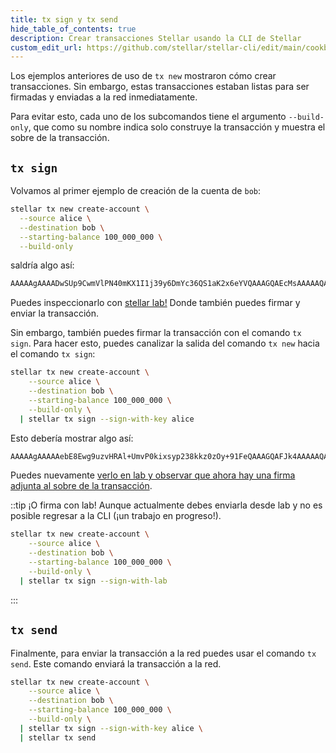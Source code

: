 ```yaml
---
title: tx sign y tx send
hide_table_of_contents: true
description: Crear transacciones Stellar usando la CLI de Stellar
custom_edit_url: https://github.com/stellar/stellar-cli/edit/main/cookbook/tx-sign.mdx
---
```


Los ejemplos anteriores de uso de `tx new` mostraron cómo crear transacciones. Sin embargo, estas transacciones estaban listas para ser firmadas y enviadas a la red inmediatamente.

Para evitar esto, cada uno de los subcomandos tiene el argumento `--build-only`, que como su nombre indica solo construye la transacción y muestra el sobre de la transacción.

## `tx sign`

Volvamos al primer ejemplo de creación de la cuenta de `bob`:

```sh
stellar tx new create-account \
  --source alice \
  --destination bob \
  --starting-balance 100_000_000 \
  --build-only
```

saldría algo así:

```sh
AAAAAgAAAADwSUp9CwmVlPN40mKX1I1j39y6DmYc36QS1aK2x6eYVQAAAGQAEcMsAAAAAQAAAAAAAAAAAAAAAQAAAAAAAAAAAAAAACTMkzn1TwPo8SIhnKvnyuv9K2/aWjpX9NTYfyiA7vXaAAAAAAX14QAAAAAAAAAAAA==
```

Puedes inspeccionarlo con [stellar lab!](https://lab.stellar.org/xdr/view?$=network$id=testnet&label=Testnet&horizonUrl=https:////horizon-testnet.stellar.org&rpcUrl=https:////soroban-testnet.stellar.org&passphrase=Test%20SDF%20Network%20/;%20September%202015;&xdr$blob=AAAAAgAAAADwSUp9CwmVlPN40mKX1I1j39y6DmYc36QS1aK2x6eYVQAAAGQAEcMsAAAAAQAAAAAAAAAAAAAAAQAAAAAAAAAAAAAAACTMkzn1TwPo8SIhnKvnyuv9K2//aWjpX9NTYfyiA7vXaAAAAAAX14QAAAAAAAAAAAA==;;) Donde también puedes firmar y enviar la transacción.

Sin embargo, también puedes firmar la transacción con el comando `tx sign`. Para hacer esto, puedes canalizar la salida del comando `tx new` hacia el comando `tx sign`:

```sh
stellar tx new create-account \
    --source alice \
    --destination bob \
    --starting-balance 100_000_000 \
    --build-only \
  | stellar tx sign --sign-with-key alice
```

Esto debería mostrar algo así:

```sh
AAAAAgAAAAAebE8Ewg9uzvHRAl+UmvP0kixsyp238kkz0zOy+91FeQAAAGQAFJk4AAAAAQAAAAAAAAAAAAAAAQAAAAAAAAAAAAAAAPpiy8qfSw4pLYG/Bav78FfrFWlte7YQfiHX41DQ+nGWAAAAAAX14QAAAAAAAAAAAfvdRXkAAABA4kjz9Yeub/IrzogjMr57U4nYwCmSJAXxIW+7Xyjan/UweIByF7uEhVS4gEl1N138uq07njVxZwRMtugWyMleCg==
```

Puedes nuevamente [verlo en lab y observar que ahora hay una firma adjunta al sobre de la transacción](https://lab.stellar.org/xdr/view?$=network$id=testnet&label=Testnet&horizonUrl=https:////horizon-testnet.stellar.org&rpcUrl=https:////soroban-testnet.stellar.org&passphrase=Test%20SDF%20Network%20/;%20September%202015;&xdr$blob=AAAAAgAAAAAebE8Ewg9uzvHRAl+UmvP0kixsyp238kkz0zOy+91FeQAAAGQAFJk4AAAAAQAAAAAAAAAAAAAAAQAAAAAAAAAAAAAAAPpiy8qfSw4pLYG//Bav78FfrFWlte7YQfiHX41DQ+nGWAAAAAAX14QAAAAAAAAAAAfvdRXkAAABA4kjz9Yeub//IrzogjMr57U4nYwCmSJAXxIW+7Xyjan//UweIByF7uEhVS4gEl1N138uq07njVxZwRMtugWyMleCg==;;).

::tip ¡O firma con lab! Aunque actualmente debes enviarla desde lab y no es posible regresar a la CLI (¡un trabajo en progreso!).

```sh
stellar tx new create-account \
    --source alice \
    --destination bob \
    --starting-balance 100_000_000 \
    --build-only \
  | stellar tx sign --sign-with-lab
```

:::

## `tx send`

Finalmente, para enviar la transacción a la red puedes usar el comando `tx send`. Este comando enviará la transacción a la red.

```sh
stellar tx new create-account \
    --source alice \
    --destination bob \
    --starting-balance 100_000_000 \
    --build-only \
  | stellar tx sign --sign-with-key alice \
  | stellar tx send
```
